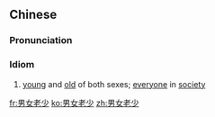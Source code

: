 ==Chinese==
{{zh-forms|type=22}}

===Pronunciation===
{{zh-pron
|m=nánnǚlǎoshào
|c=naam4 neoi5 lou5 siu3
|cat=cy
}}

===Idiom===
{{zh-noun}}

# [[young]] and [[old]] of both sexes; [[everyone]] in [[society]]

[[fr:男女老少]]
[[ko:男女老少]]
[[zh:男女老少]]